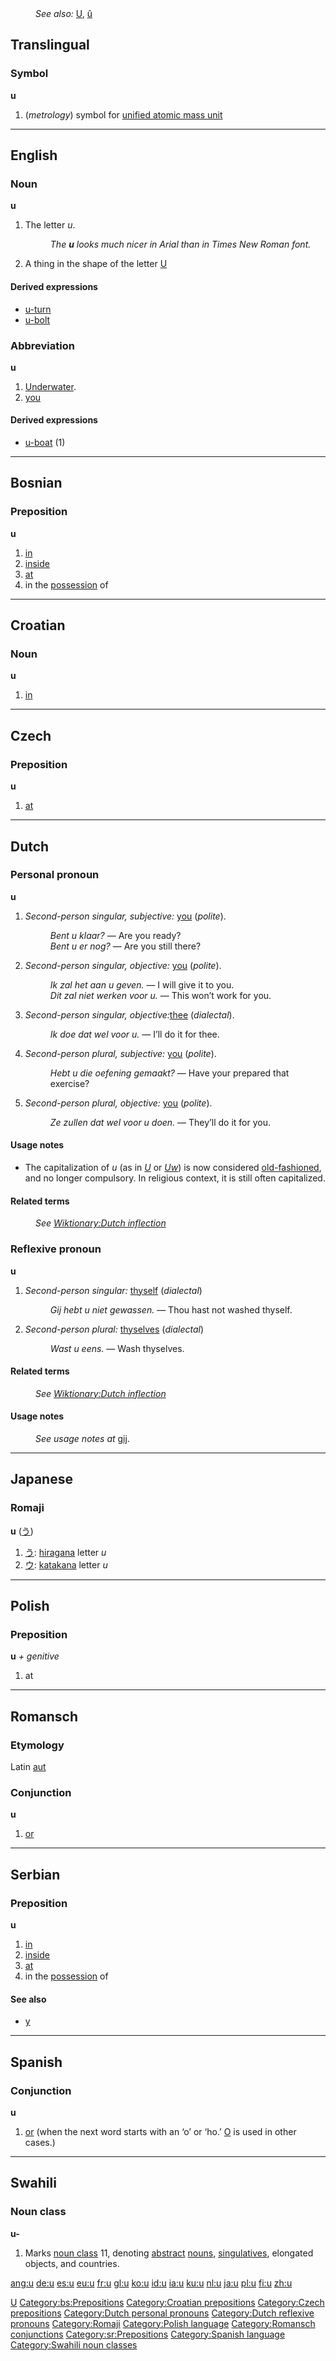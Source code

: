 :''See also:'' [[U]], [[û]]
[[Category:Latin letters|U]]
==Translingual==
===Symbol===
'''u'''
#(''metrology'') symbol for [[unified atomic mass unit]]


----

==English==
===Noun===
'''u'''
# The letter ''u''.
#:''The '''u''' looks much nicer in Arial than in Times New Roman font.''
# A thing in the shape of the letter [[U]]

====Derived expressions====
*[[u-turn]]
*[[u-bolt]]

===Abbreviation===
'''u'''
# [[underwater|Underwater]].
# [[you]]
====Derived expressions====
*[[u-boat]] (1)

----

==Bosnian==
===Preposition===
'''u'''
#[[in]]
#[[inside]]
#[[at]]
#in the [[possession]] of
[[Category:bs:Prepositions]]

----

==Croatian==
===Noun===
'''u'''

# [[in]]

[[Category:Croatian prepositions]]

----

==Czech==

===Preposition===
'''u'''

#[[at]]

[[Category:Czech prepositions]]


----

==Dutch==
[[Category:Dutch personal pronouns]]
[[Category:Dutch reflexive pronouns]]
===Personal pronoun===
'''u'''
# ''Second-person singular, subjective:'' [[you]] (''polite'').
#: ''Bent u klaar?'' &mdash; Are you ready?
#: ''Bent u er nog?'' &mdash; Are you still there?
# ''Second-person singular, objective:'' [[you]] (''polite'').
#: ''Ik zal het aan u geven.'' &mdash; I will give it to you.
#: ''Dit zal niet werken voor u.'' &mdash; This won’t work for you.
# ''Second-person singular, objective: ''[[thee]] (''dialectal'').
#: ''Ik doe dat wel voor u.'' &mdash; I’ll do it for thee.
# ''Second-person plural, subjective:'' [[you]] (''polite'').
#: ''Hebt u die oefening gemaakt?'' &mdash; Have your prepared that exercise?
# ''Second-person plural, objective:'' [[you]] (''polite'').
#: ''Ze zullen dat wel voor u doen.'' &mdash; They’ll do it for you.

====Usage notes====
* The capitalization of ''u'' (as in ''[[U]]'' or ''[[Uw]]'') is now considered [[old-fashioned]], and no longer compulsory. In religious context, it is still often capitalized.

====Related terms====
: ''See [[Wiktionary:Dutch inflection#Pronouns|Wiktionary:Dutch inflection]]''

===Reflexive pronoun===
'''u'''
# ''Second-person singular:'' [[thyself]] (''dialectal'')
#: ''Gij hebt u niet gewassen.'' &mdash; Thou hast not washed thyself.
# ''Second-person plural:'' [[thyselves]] (''dialectal'')
#: ''Wast u eens.'' &mdash; Wash thyselves.

====Related terms====
: ''See [[Wiktionary:Dutch inflection#Pronouns|Wiktionary:Dutch inflection]]''

====Usage notes====
: ''See usage notes at'' [[gij]].


----
==Japanese==
===Romaji===
'''u''' ([[う]])

# [[う]]: [[hiragana]] letter ''u''
# [[ウ]]: [[katakana]] letter ''u''

[[Category:Romaji]]


----

==Polish==
[[Category:Polish language]]
===Preposition===
'''u''' ''+ genitive''
# at


----

==Romansch==
===Etymology===
Latin [[aut]]
===Conjunction===
'''u'''

# [[or]]

[[Category:Romansch conjunctions]]


----

==Serbian==
===Preposition===
'''u'''
#[[in]]
#[[inside]]
#[[at]]
#in the [[possession]] of
====See also====
*[[у#Serbian|у]]
[[Category:sr:Prepositions]]


----

==Spanish==
[[Category:Spanish language]]
===Conjunction===
'''u'''
# [[or]] (when the next word starts with an ‘o’ or ‘ho.’ [[o#Spanish|O]] is used in other cases.)


----

==Swahili==
===Noun class===
'''u-'''
# Marks [[noun class]] 11, denoting [[abstract]] [[noun]]s, [[singulative]]s, elongated objects, and countries.
[[Category:Swahili noun classes]]

[[ang:u]]
[[de:u]]
[[es:u]]
[[eu:u]]
[[fr:u]]
[[gl:u]]
[[ko:u]]
[[id:u]]
[[ia:u]]
[[ku:u]]
[[nl:u]]
[[ja:u]]
[[pl:u]]
[[fi:u]]
[[zh:u]]